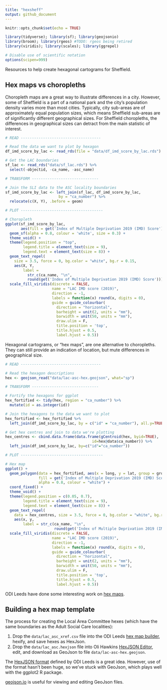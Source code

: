 ```yaml
---
title: "hexsheff"
output: github_document
---
```


```r
knitr::opts_chunk$set(echo = TRUE)

library(tidyverse); library(sf); library(geojsonio)
library(broom); library(rgeos) #TODO: rgeos being retired
library(viridis); library(scales); library(ggrepel)

# Disable use of scientific notation
options(scipen=999)
```

Resources to help create hexagonal cartograms for Sheffield.

## Hex maps vs choropleths

Choropleth maps are a great way to illustrate differences in a city. However, some of Sheffield is a part of a national park and the city's population density varies more than most cities. Typically, city sub-areas are of approximately equal population sizes, which means Sheffield sub-areas are of significantly different geographical sizes. For Sheffield choropleths, the differences in geographical sizes can detract from the main statistic of interest.

```r

# READ ------------------------------------

# Read the data we want to plot by hexagon
df_imd_score_by_lac <- read_rds(file = "data/df_imd_score_by_lac.rds")

# Get the LAC boundaries
sf_lac <- read_rds("data/sf_lac.rds") %>% 
  select(-objectid, -ca_name, -asc_name)

# TRANSFORM ------------------------------

# Join the SLI data to the ASC locality boundaries
sf_imd_score_by_lac <- left_join(sf_lac, df_imd_score_by_lac, 
                        by = "ca_number") %>% 
  relocate(c(X, Y), .before = geom)

# PLOT -------------------------------------

# Choropleth
ggplot(sf_imd_score_by_lac, 
       aes(fill = get('Index of Multiple Deprivation 2019 (IMD) Score'))) +
  geom_sf(alpha = 0.8, colour = 'white', size = 0.3) +
  theme_void() +
  theme(legend.position = "top",
        legend.title = element_text(size = 9),
        legend.text = element_text(size = 8)) +
  geom_text_repel(
    size = 3.5, force = 0, bg.color = "white", bg.r = 0.15,
    aes(X, Y,
        label = 
          str_c(ca_name, "\n",
          round(get('Index of Multiple Deprivation 2019 (IMD) Score'))))) +
  scale_fill_viridis(discrete = FALSE,
                     name = "LAC IMD score (2019)",
                     direction = -1,
                     labels = function(x) round(x, digits = 0),
                     guide = guide_colourbar(
                       direction = "horizontal",
                       barheight = unit(2, units = "mm"),
                       barwidth = unit(50, units = "mm"),
                       draw.ulim = F,
                       title.position = 'top',
                       title.hjust = 0.5,
                       label.hjust = 0.5))
```

Hexagonal cartograms, or "hex maps", are one alternative to choropleths. They can still provide an indication of location, but mute differences in geographical size.

```r

# READ ------------------------------------

# Read the hexagon descriptions
hex <- geojson_read("data/lac-asc-hex.geojson", what="sp")

# TRANSFORM ------------------------------

# Fortify the hexagons for ggplot
hex_fortified <- tidy(hex, region = "ca_number") %>% 
  mutate(id = as.integer(id))

# Join the hexagons to the data we want to plot 
hex_fortified <- hex_fortified %>% 
  left_join(df_imd_score_by_lac, by = c("id" = "ca_number"), all.y=TRUE)

# Get hex centres and join to data we're plotting
hex_centres <- cbind.data.frame(data.frame(gCentroid(hex, byid=TRUE), 
                                       id=hex@data$ca_number)) %>%
  left_join(df_imd_score_by_lac, by=c("id"="ca_number"))

# PLOT -------------------------------------

# Hex map
ggplot() +
  geom_polygon(data = hex_fortified, aes(x = long, y = lat, group = group, 
               fill = get('Index of Multiple Deprivation 2019 (IMD) Score')),
               alpha = 0.8, colour = "white") +
  coord_fixed() + 
  theme_void() +
  theme(legend.position = c(0.05, 0.7),
        legend.title = element_text(size = 9),
        legend.text = element_text(size = 8)) +
  geom_text_repel(
    data = hex_centres, size = 3.5, force = 0, bg.color = "white", bg.r = 0.15,
    aes(x, y, 
        label = str_c(ca_name, "\n",
                      round(get('Index of Multiple Deprivation 2019 (IMD) Score'))))) +
  scale_fill_viridis(discrete = FALSE,
                     name = "LAC IMD score (2019)",
                     direction = -1,
                     labels = function(x) round(x, digits = 0),
                     guide = guide_colourbar(
                       direction = "horizontal",
                       barheight = unit(2, units = "mm"),
                       barwidth = unit(50, units = "mm"),
                       draw.ulim = F,
                       title.position = 'top',
                       title.hjust = 0.5,
                       label.hjust = 0.5))
```

ODI Leeds have done some interesting work on [hex maps](https://open-innovations.org/blog/2017-05-08-mapping-election-with-hexes).

## Building a hex map template

The process for creating the Local Area Committee hexes (which have the same boundaries as the Adult Social Care localities):

1.  Drop the `data/lac_asc_xref.csv` file into the ODI Leeds [hex map builder](https://open-innovations.org/projects/hexmaps/builder.html), hexify, and save hexes as HexJson.
2.  Drop the `data/lac_asc.hexjson` file into Oli Hawkins [HexJSON Editor](https://olihawkins.com/project/hexjson-editor/), edit, and download as GeoJson to file `data/lac-asc-hex.geojson`.

The [HexJSON format](https://open-innovations.org/projects/hexmaps/hexjson.html) defined by ODI Leeds is a great idea. However, use of the format hasn't been huge, so we've stuck with GeoJson, which plays well with the ggplot2 R package.

[geojson.io](https://geojson.io/) is useful for viewing and editing GeoJson files.
